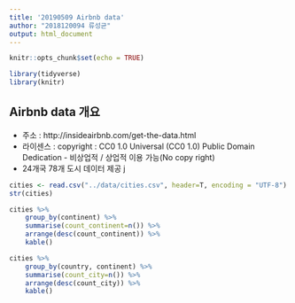 ```yaml
---
title: '20190509 Airbnb data'
author: "2018120094 류성균"
output: html_document
---
```


```r
knitr::opts_chunk$set(echo = TRUE)
```

```r
library(tidyverse)
library(knitr)
```


## Airbnb data 개요

- 주소 : http://insideairbnb.com/get-the-data.html
- 라이센스 : copyright : CC0 1.0 Universal (CC0 1.0) Public Domain Dedication - 비상업적 / 상업적 이용 가능(No copy right)
- 24개국 78개 도시 데이터 제공
j
```r
cities <- read.csv("../data/cities.csv", header=T, encoding = "UTF-8")
str(cities)
```

```r
cities %>% 
    group_by(continent) %>% 
    summarise(count_continent=n()) %>% 
    arrange(desc(count_continent)) %>% 
    kable()
```

```r
cities %>% 
    group_by(country, continent) %>% 
    summarise(count_city=n()) %>% 
    arrange(desc(count_city)) %>% 
    kable()
```



